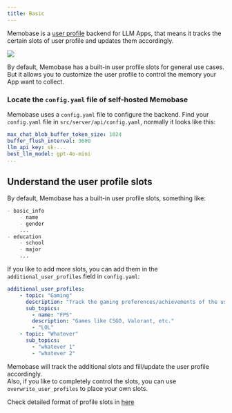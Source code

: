 ```yaml
---
title: Basic
---
```

Memobase is a [user profile](/features#user-profile-as-memory) backend for LLM Apps, that means it tracks the certain slots of user profile and updates them accordingly.
<Frame caption="What a basic user profile looks like in Memobase">
  <img src="/images/profile_demo.png" />
</Frame>

By default, Memobase has a built-in user profile slots for general use cases.
But it allows you to customize the user profile to control the memory your App want to collect. 

### Locate the `config.yaml` file of self-hosted Memobase
Memobase uses a `config.yaml` file to configure the backend. 
Find your `config.yaml` file in `src/server/api/config.yaml`, normally it looks like this:

```yaml
max_chat_blob_buffer_token_size: 1024
buffer_flush_interval: 3600
llm_api_key: sk-...
best_llm_model: gpt-4o-mini
...

```
## Understand the user profile slots
By default, Memobase has a built-in user profile slots, something like:
```markdown
- basic_info
    - name
    - gender
    ...
- education
    - school
    - major
    ...
```
If you like to add more slots, you can add them in the `additional_user_profiles` field in `config.yaml`:
```yaml
additional_user_profiles:
    - topic: "Gaming"
      description: "Track the gaming preferences/achievements of the user."
      sub_topics:
        - name: "FPS"
        description: "Games like CSGO, Valorant, etc."
        - "LOL"
    - topic: "Whatever"
      sub_topics:
        - "whatever 1"
        - "whatever 2"
```
Memobase will track the additional slots and fill/update the user profile accordingly.  
Also, if you like to completely control the slots, you can use `overwrite_user_profiles` to place your own slots.

Check detailed format of profile slots in [here](/features/profile/profile_desc)